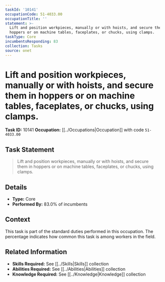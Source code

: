 ```yaml
---
taskId: '10141'
occupationCode: 51-4033.00
occupationTitle: ''
statement: >-
  Lift and position workpieces, manually or with hoists, and secure them in
  hoppers or on machine tables, faceplates, or chucks, using clamps.
taskType: Core
incumbentsResponding: 83
collection: Tasks
source: onet
---
```

# Lift and position workpieces, manually or with hoists, and secure them in hoppers or on machine tables, faceplates, or chucks, using clamps.

**Task ID:** 10141
**Occupation:** [[../Occupations|Occupation]] with code `51-4033.00`

## Task Statement

> Lift and position workpieces, manually or with hoists, and secure them in hoppers or on machine tables, faceplates, or chucks, using clamps.

## Details

- **Type:** Core
- **Performed By:** 83.0% of incumbents

## Context

This task is part of the standard duties performed in this occupation. The percentage indicates how common this task is among workers in the field.

## Related Information

- **Skills Required:** See [[../Skills|Skills]] collection
- **Abilities Required:** See [[../Abilities|Abilities]] collection
- **Knowledge Required:** See [[../Knowledge|Knowledge]] collection
